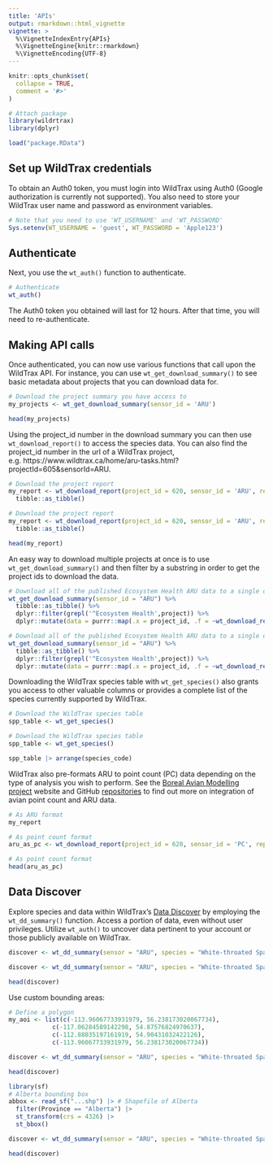 ```yaml
---
title: 'APIs'
output: rmarkdown::html_vignette
vignette: >
  %\VignetteIndexEntry{APIs}
  %\VignetteEngine{knitr::rmarkdown}
  %\VignetteEncoding{UTF-8}
---
```


```r
knitr::opts_chunk$set(
  collapse = TRUE,
  comment = '#>'
)
```

```r
# Attach package
library(wildrtrax)
library(dplyr)

load("package.RData")
```

## Set up WildTrax credentials

To obtain an Auth0 token, you must login into WildTrax using Auth0 (Google authorization is currently not supported). You also need to store your WildTrax user name and password as environment variables.

```r
# Note that you need to use 'WT_USERNAME' and 'WT_PASSWORD'
Sys.setenv(WT_USERNAME = 'guest', WT_PASSWORD = 'Apple123')

```

## Authenticate

Next, you use the `wt_auth()` function to authenticate.

```r
# Authenticate
wt_auth()

```

The Auth0 token you obtained will last for 12 hours. After that time, you will need to re-authenticate.

## Making API calls

Once authenticated, you can now use various functions that call upon the WildTrax API. For instance, you can use `wt_get_download_summary()` to see basic metadata about projects that you can download data for.  

```r
# Download the project summary you have access to
my_projects <- wt_get_download_summary(sensor_id = 'ARU')

head(my_projects)
```

Using the project_id number in the download summary you can then use `wt_download_report()` to access the species data. You can also find the project_id number in the url of a WildTrax project, e.g. https://www.wildtrax.ca/home/aru-tasks.html?projectId=605&sensorId=ARU.

```r
# Download the project report
my_report <- wt_download_report(project_id = 620, sensor_id = 'ARU', reports = "main", weather_cols = F) %>%
  tibble::as_tibble()
```
```r
# Download the project report
my_report <- wt_download_report(project_id = 620, sensor_id = 'ARU', reports = "main", weather_cols = F) %>%
  tibble::as_tibble()
```
```r
head(my_report)

```

An easy way to download multiple projects at once is to use `wt_get_download_summary()` and then filter by a substring in order to get the project ids to download the data.

```r
# Download all of the published Ecosystem Health ARU data to a single object
wt_get_download_summary(sensor_id = "ARU") %>%
  tibble::as_tibble() %>%
  dplyr::filter(grepl('^Ecosystem Health',project)) %>%
  dplyr::mutate(data = purrr::map(.x = project_id, .f = ~wt_download_report(project_id = .x, sensor_id = "ARU", weather_cols = F, reports = "main")))

```
```r
# Download all of the published Ecosystem Health ARU data to a single object
wt_get_download_summary(sensor_id = "ARU") %>%
  tibble::as_tibble() %>%
  dplyr::filter(grepl('^Ecosystem Health',project)) %>%
  dplyr::mutate(data = purrr::map(.x = project_id, .f = ~wt_download_report(project_id = .x, sensor_id = "ARU", weather_cols = F, reports = "main")))

```

Downloading the WildTrax species table with `wt_get_species()` also grants you access to other valuable columns or provides a complete list of the species currently supported by WildTrax.

```r
# Download the WildTrax species table
spp_table <- wt_get_species()
```
```r
# Download the WildTrax species table
spp_table <- wt_get_species()
```
```r
spp_table |> arrange(species_code)

```

WildTrax also pre-formats ARU to point count (PC) data depending on the type of analysis you wish to perform. See the [Boreal Avian Modelling project](https://borealbirds.ca/) website and GitHub [repositories](https://github.com/borealbirds) to find out more on integration of avian point count and ARU data.

```r
# As ARU format
my_report
```
```r
# As point count format
aru_as_pc <- wt_download_report(project_id = 620, sensor_id = 'PC', reports = "main", weather_cols = F)
```
```r
# As point count format
head(aru_as_pc)

```

## Data Discover

Explore species and data within WildTrax's [Data Discover](https://discover.wildtrax.ca/) by employing the `wt_dd_summary()` function. Access a portion of data, even without user privileges. Utilize `wt_auth()` to uncover data pertinent to your account or those publicly available on WildTrax.

```r
discover <- wt_dd_summary(sensor = "ARU", species = "White-throated Sparrow", boundary = NULL)
```
```r
discover <- wt_dd_summary(sensor = "ARU", species = "White-throated Sparrow", boundary = NULL)
```
```r
head(discover)

```

Use custom bounding areas:

```r
# Define a polygon
my_aoi <- list(c(-113.96067733931979, 56.238173020067734),
            c(-117.06284589142298, 54.87576824970637),
            c(-112.88035197161919, 54.90431032422126),
            c(-113.96067733931979, 56.238173020067734))

discover <- wt_dd_summary(sensor = "ARU", species = "White-throated Sparrow", boundary = my_aoi)

head(discover)

```

```r
library(sf)
# Alberta bounding box
abbox <- read_sf("...shp") |> # Shapefile of Alberta
  filter(Province == "Alberta") |>
  st_transform(crs = 4326) |> 
  st_bbox()

discover <- wt_dd_summary(sensor = "ARU", species = "White-throated Sparrow", boundary = abbox)

head(discover)

```
